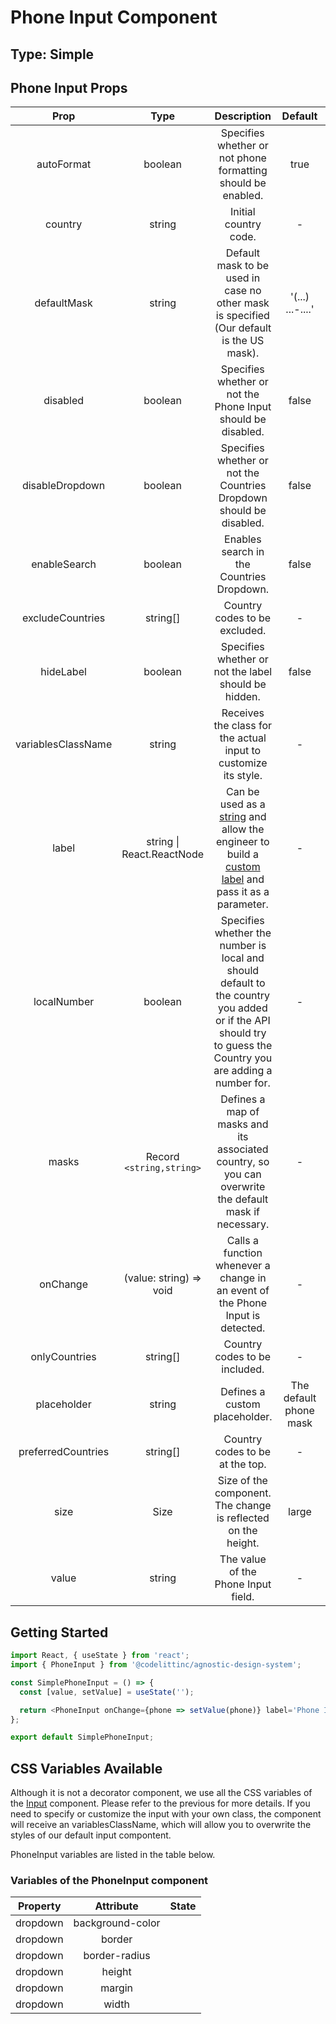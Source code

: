 # Phone Input Component

## Type: Simple

## Phone Input Props

|        Prop                 |           Type            |                                                                                                                                      Description                                                                                                                                       |        Default         | Mandatory |
| :-------------------------: | :-----------------------: | :------------------------------------------------------------------------------------------------------------------------------------------------------------------------------------------------------------------------------------------------------------------------------------: | :--------------------: | :-------: |
|        autoFormat           |          boolean          |                                                                                                              Specifies whether or not phone formatting should be enabled.                                                                                                              |          true          |   false   |
|         country             |          string           |                                                                                                                                 Initial country code.                                                                                                                                  |           -            |   false   |
|         defaultMask         |          string           |                                                                                                              Default mask to be used in case no other mask is specified (Our default is the US mask).                                                                                  |    '(...) ...-....'    |   false   |
|         disabled            |          boolean          |                                                                                                              Specifies whether or not the Phone Input should be disabled.                                                                                                              |         false          |   false   |
|      disableDropdown        |          boolean          |                                                                                                          Specifies whether or not the Countries Dropdown should be disabled.                                                                                                           |         false          |   false   |
|        enableSearch         |          boolean          |                                                                                                                       Enables search in the Countries Dropdown.                                                                                                                        |         false          |   false   |
|      excludeCountries       |         string[]          |                                                                                                                             Country codes to be excluded.                                                                                                                              |           -            |   false   |
|         hideLabel           |          boolean          |                                                                                                                  Specifies whether or not the label should be hidden.                                                                                                                  |         false          |   false   |
|     variablesClassName      |          string           |                                                                                                                  Receives the class for the actual input to customize its style.                                                                                                       |           -            |   false   |
|           label             | string \| React.ReactNode | Can be used as a [string](https://design-system.codelitt.dev/?path=/story/components-input--default-with-label-text) and allow the engineer to build a [custom label](https://design-system.codelitt.dev/?path=/story/components-input--with-custom-label) and pass it as a parameter. |           -            |   false   |
|        localNumber          |          boolean          |                          Specifies whether the number is local and should default to the country you added or if the API should try to guess the Country you are adding a number for.                                                                                                  |           -            |   false   |
|           masks             |  Record `<string,string>` |                                                                                                  Defines a map of masks and its associated country, so you can overwrite the default mask if necessary.                                                                                |           -            |   false   |
|          onChange           |  (value: string) => void  |                                                                                                     Calls a function whenever a change in an event of the Phone Input is detected.                                                                                                     |           -            |   false   |
|       onlyCountries         |         string[]          |                                                                                                                             Country codes to be included.                                                                                                                              |           -            |   false   |
|        placeholder          |          string           |                                                                                                                             Defines a custom placeholder.                                                                                                                              | The default phone mask |   false   |
|     preferredCountries      |         string[]          |                                                                                                                            Country codes to be at the top.                                                                                                                             |           -            |   false   |
|            size             |           Size            |                                                                                                             Size of the component. The change is reflected on the height.                                                                                                              |         large          |   true    |
|           value             |          string           |                                                                                                                          The value of the Phone Input field.                                                                                                                           |           -            |   false   |

## Getting Started

```javascript
import React, { useState } from 'react';
import { PhoneInput } from '@codelittinc/agnostic-design-system';

const SimplePhoneInput = () => {
  const [value, setValue] = useState('');

  return <PhoneInput onChange={phone => setValue(phone)} label='Phone Input' value={value} />;
};

export default SimplePhoneInput;
```

## CSS Variables Available

Although it is not a decorator component, we use all the CSS variables of the [Input](https://design-system.codelitt.dev/?path=/docs/components-input--default) component. Please refer to the previous for more details.
If you need to specify or customize the input with your own class, the component will receive an variablesClassName, which will allow you to overwrite the styles of our default input compontent.

PhoneInput variables are listed in the table below.

### Variables of the PhoneInput component

|      Property      |     Attribute      | State |
| :----------------: | :----------------: | :---: |
|      dropdown      |  background-color  |       |
|      dropdown      |       border       |       |
|      dropdown      |   border-radius    |       |
|      dropdown      |       height       |       |
|      dropdown      |       margin       |       |
|      dropdown      |       width        |       |
